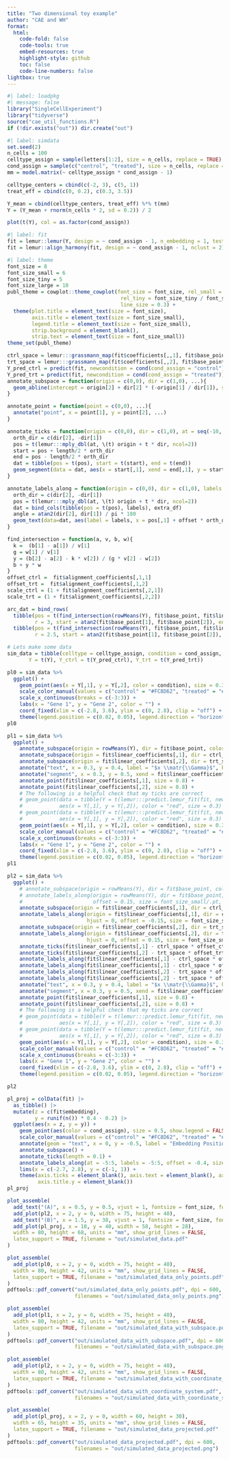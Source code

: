 ```yaml
---
title: "Two dimensional toy example"
author: "CAE and WH"
format: 
  html:
    code-fold: false
    code-tools: true
    embed-resources: true
    highlight-style: github
    toc: false 
    code-line-numbers: false 
lightbox: true
---
```



```r
#| label: loadpkg
#| message: false
library("SingleCellExperiment")
library("tidyverse")
source("cae_util_functions.R")
if (!dir.exists("out")) dir.create("out")
```


```r
#| label: simdata
set.seed(2)
n_cells = 100
celltype_assign = sample(letters[1:2], size = n_cells, replace = TRUE)
cond_assign = sample(c("control", "treated"), size = n_cells, replace = TRUE)
mm = model.matrix(~ celltype_assign * cond_assign - 1)

celltype_centers = cbind(c(-2, 3), c(5, 1))
treat_eff = cbind(c(0, 0.2), c(0.3, 3.5))

Y_mean = cbind(celltype_centers, treat_eff) %*% t(mm)
Y = (Y_mean + rnorm(n_cells * 2, sd = 0.2)) / 2

plot(t(Y), col = as.factor(cond_assign))
```

```r
#| label: fit
fit = lemur::lemur(Y, design = ~ cond_assign - 1, n_embedding = 1, test_fraction = 0)
fit = lemur::align_harmony(fit, design = ~ cond_assign - 1, nclust = 2)
```


```r
#| label: theme
font_size = 8
font_size_small = 6
font_size_tiny = 5
font_size_large = 10
publ_theme = cowplot::theme_cowplot(font_size = font_size, rel_small = font_size_small / font_size,
                                     rel_tiny = font_size_tiny / font_size, rel_large = font_size_large / font_size,
                                     line_size = 0.3) +
  theme(plot.title = element_text(size = font_size),
        axis.title = element_text(size = font_size_small),
        legend.title = element_text(size = font_size_small),
        strip.background = element_blank(),
        strip.text = element_text(size = font_size_small))
theme_set(publ_theme)
```


```r
ctrl_space = lemur:::grassmann_map(fit$coefficients[,,1], fit$base_point)
trt_space = lemur:::grassmann_map(fit$coefficients[,,2], fit$base_point)
Y_pred_ctrl = predict(fit, newcondition = cond(cond_assign = "control"))
Y_pred_trt = predict(fit, newcondition = cond(cond_assign = "treated"))
annotate_subspace = function(origin = c(0,0), dir = c(1,0), ...){
  geom_abline(intercept = origin[2] + dir[2] * (-origin[1] / dir[1]), slope = dir[2]/dir[1], ...)
}

annotate_point = function(point = c(0,0), ...){
  annotate("point", x = point[1], y = point[2], ...) 
}

annotate_ticks = function(origin = c(0,0), dir = c(1,0), at = seq(-10, 10), length = 0.1, ...){
  orth_dir = c(dir[2], -dir[1])
  pos = t(lemur:::mply_dbl(at, \(t) origin + t * dir, ncol=2))
  start = pos + length/2 * orth_dir
  end = pos - length/2 * orth_dir
  dat = tibble(pos = t(pos), start = t(start), end = t(end))
  geom_segment(data = dat, aes(x = start[,1], xend = end[,1], y = start[,2], yend = end[,2]), ...)
}

annotate_labels_along = function(origin = c(0,0), dir = c(1,0), labels = at, at = 0, offset = 0, extra_df = NULL, ...){
  orth_dir = c(dir[2], -dir[1])
  pos = t(lemur:::mply_dbl(at, \(t) origin + t * dir, ncol=2))
  dat = bind_cols(tibble(pos = t(pos), labels), extra_df)
  angle = atan2(dir[2], dir[1]) / pi * 180
  geom_text(data=dat, aes(label = labels, x = pos[,1] + offset * orth_dir[1], y = pos[,2] + offset * orth_dir[2]), angle = angle, ...)
}

find_intersection = function(a, v, b, w){
  k =  (b[1] - a[1]) / v[1]
  g = w[1] / v[1]
  y = (b[2] - a[2] - k * v[2]) / (g * v[2] - w[2])
  b + y * w
}
offset_ctrl =  fit$alignment_coefficients[,1,1]
offset_trt =  fit$alignment_coefficients[,1,2]
scale_ctrl = (1 + fit$alignment_coefficients[,2,1])
scale_trt = (1 + fit$alignment_coefficients[,2,2]) 

arc_dat = bind_rows(
  tibble(pos = t(find_intersection(rowMeans(Y), fit$base_point, fit$linear_coefficients[,2], trt_space)), 
         r = 3, start = atan2(fit$base_point[1], fit$base_point[2]), end = atan2(trt_space[1], trt_space[2])),
  tibble(pos = t(find_intersection(rowMeans(Y), fit$base_point, fit$linear_coefficients[,1], ctrl_space)), 
         r = 2.5, start = atan2(fit$base_point[1], fit$base_point[2]), end = atan2(ctrl_space[1], ctrl_space[2])))

# Lets make some data
sim_data = tibble(celltype = celltype_assign, condition = cond_assign, 
       Y = t(Y), Y_ctrl = t(Y_pred_ctrl), Y_trt = t(Y_pred_trt)) 

pl0 = sim_data %>%
  ggplot() +
    geom_point(aes(x = Y[,1], y = Y[,2], color = condition), size = 0.3) +
    scale_color_manual(values = c("control" = "#FC8D62", "treated" = "#8DA0CB")) +
    scale_x_continuous(breaks = c(-3:3)) +
    labs(x = "Gene 1", y = "Gene 2", color = "") +
    coord_fixed(xlim = c(-2.8, 3.6), ylim = c(0, 2.8), clip = "off") +
    theme(legend.position = c(0.02, 0.05), legend.direction = "horizontal") 
pl0

pl1 = sim_data %>%
  ggplot() +
    annotate_subspace(origin = rowMeans(Y), dir = fit$base_point, color = "#898989", lwd = 0.5, alpha = 0.3) +
    annotate_subspace(origin = fit$linear_coefficients[,1], dir = ctrl_space, color = "black", lwd = 0.6) +
    annotate_subspace(origin = fit$linear_coefficients[,2], dir = trt_space, color = "black", lwd = 0.6) +
    annotate("text", x = 0.3, y = 0.4, label = "$x \\matr{\\Gamma}$", hjust = 0.5, size = font_size_small/.pt) +
    annotate("segment", x = 0.3, y = 0.5, xend = fit$linear_coefficients[1,1], yend = fit$linear_coefficients[2,1], color = "lightgrey") +
    annotate_point(fit$linear_coefficients[,1], size = 0.8) +
    annotate_point(fit$linear_coefficients[,2], size = 0.8) +
    # The following is a helpful check that my ticks are correct
    # geom_point(data = tibble(Y = t(lemur:::predict.lemur_fit(fit, newcondition = cond(cond_assign = "control"), embedding = matrix(c(0:5), nrow = 1)))),
    #            aes(x = Y[,1], y = Y[,2]), color = "red", size = 0.3) +
    # geom_point(data = tibble(Y = t(lemur:::predict.lemur_fit(fit, newcondition = cond(cond_assign = "treated"), embedding = matrix(c(0:5), nrow = 1)))),
    #            aes(x = Y[,1], y = Y[,2]), color = "red", size = 0.3) +
    geom_point(aes(x = Y[,1], y = Y[,2], color = condition), size = 0.3) +
    scale_color_manual(values = c("control" = "#FC8D62", "treated" = "#8DA0CB")) +
    scale_x_continuous(breaks = c(-3:3)) +
    labs(x = "Gene 1", y = "Gene 2", color = "") +
    coord_fixed(xlim = c(-2.8, 3.6), ylim = c(0, 2.8), clip = "off") +
    theme(legend.position = c(0.02, 0.05), legend.direction = "horizontal") 
pl1

pl2 = sim_data %>%
  ggplot() +
    # annotate_subspace(origin = rowMeans(Y), dir = fit$base_point, color = "#898989", lwd = 0.5, alpha = 0.3) +
    # annotate_labels_along(origin = rowMeans(Y), dir = fit$base_point, labels = "$o$: base space", at = 3,
    #                       offset = 0.15, size = font_size_small/.pt, color = "#898989") +
    annotate_subspace(origin = fit$linear_coefficients[,1], dir = ctrl_space, color = "black", lwd = 0.6) +
    annotate_labels_along(origin = fit$linear_coefficients[,1], dir = ctrl_space, labels = "$\\matr{R}(\\textrm{control})$", at = 2.5,
                          hjust = 0, offset = -0.15, size = font_size_small/.pt, color = "#898989") +
    annotate_subspace(origin = fit$linear_coefficients[,2], dir = trt_space, color = "black", lwd = 0.6) +
    annotate_labels_along(origin = fit$linear_coefficients[,2], dir = trt_space, labels = "$\\matr{R}(\\textrm{treated})$", at = 2,
                          hjust = 0, offset = 0.15, size = font_size_small/.pt, color = "#898989") +
    annotate_ticks(fit$linear_coefficients[,1] - ctrl_space * offset_ctrl / scale_ctrl, dir = ctrl_space / scale_ctrl, at = -4:3) +
    annotate_ticks(fit$linear_coefficients[,2] - trt_space * offset_trt / scale_trt, dir = trt_space / scale_trt, at = -3:3) +
    annotate_labels_along(fit$linear_coefficients[,1] - ctrl_space * offset_ctrl / scale_ctrl, dir = ctrl_space / scale_ctrl, at = -2:2, offset = 0.3, size = font_size_tiny / .pt) +
    annotate_labels_along(fit$linear_coefficients[,1] - ctrl_space * offset_ctrl / scale_ctrl, dir = ctrl_space / scale_ctrl, at = -4:-3, offset = -0.3, size = font_size_tiny / .pt) +
    annotate_labels_along(fit$linear_coefficients[,2] - trt_space * offset_trt / scale_trt, dir = trt_space / scale_trt, at = -1:3, offset = -0.3, size = font_size_tiny / .pt) +
    annotate_labels_along(fit$linear_coefficients[,2] - trt_space * offset_trt / scale_trt, dir = trt_space / scale_trt, at = -3:-2, offset = 0.3, size = font_size_tiny / .pt) +
    annotate("text", x = 0.3, y = 0.4, label = "$x \\matr{\\Gamma}$", hjust = 0.5, size = font_size_small/.pt) +
    annotate("segment", x = 0.3, y = 0.5, xend = fit$linear_coefficients[1,1], yend = fit$linear_coefficients[2,1], color = "lightgrey") +
    annotate_point(fit$linear_coefficients[,1], size = 0.8) +
    annotate_point(fit$linear_coefficients[,2], size = 0.8) +
    # The following is a helpful check that my ticks are correct
    # geom_point(data = tibble(Y = t(lemur:::predict.lemur_fit(fit, newcondition = cond(cond_assign = "control"), embedding = matrix(c(0:5), nrow = 1)))),
    #            aes(x = Y[,1], y = Y[,2]), color = "red", size = 0.3) +
    # geom_point(data = tibble(Y = t(lemur:::predict.lemur_fit(fit, newcondition = cond(cond_assign = "treated"), embedding = matrix(c(0:5), nrow = 1)))),
    #            aes(x = Y[,1], y = Y[,2]), color = "red", size = 0.3) +
    geom_point(aes(x = Y[,1], y = Y[,2], color = condition), size = 0.3) +
    scale_color_manual(values = c("control" = "#FC8D62", "treated" = "#8DA0CB")) +
    scale_x_continuous(breaks = c(-3:3)) +
    labs(x = "Gene 1", y = "Gene 2", color = "") +
    coord_fixed(xlim = c(-2.8, 3.6), ylim = c(0, 2.8), clip = "off") +
    theme(legend.position = c(0.02, 0.05), legend.direction = "horizontal") 

pl2
```


```r
pl_proj = colData(fit) |>
  as_tibble() |>
  mutate(z = c(fit$embedding),
         y = runif(n()) * 0.4 - 0.2) |>
  ggplot(aes(x = z, y = y)) +
    geom_point(aes(color = cond_assign), size = 0.5, show.legend = FALSE) +
    scale_color_manual(values = c("control" = "#FC8D62", "treated" = "#8DA0CB")) +
    annotate(geom = "text", x = 0, y = -0.5, label = "Embedding Position ($\\matr{Z}$)", hjust = 0.5, size = font_size_small / .pt) +
    annotate_subspace() +
    annotate_ticks(length = 0.1) +
    annotate_labels_along(at = -5:5, labels = -5:5, offset = -0.4, size = font_size_tiny / .pt, extra_df = tibble(Gene = "Gene 1")) +
    lims(x = c(-2.7, 2.8), y = c(-1, 1)) +
    theme(axis.ticks = element_blank(), axis.text = element_blank(), axis.line = element_blank(),
          axis.title.y = element_blank())
pl_proj
```

```r
plot_assemble(
  add_text("(A)", x = 0.5, y = 0.5, vjust = 1, fontsize = font_size, fontface = "bold"),
  add_plot(pl2, x = 2, y = 0, width = 75, height = 40),
  add_text("(B)", x = 1.5, y = 38, vjust = 1, fontsize = font_size, fontface = "bold"),
  add_plot(pl_proj, x = 10, y = 40, width = 58, height = 28),
  width = 80, height = 68, units = "mm", show_grid_lines = FALSE,
  latex_support = TRUE, filename = "out/simulated_data.pdf"
)

```


```r
plot_assemble(
  add_plot(pl0, x = 2, y = 0, width = 75, height = 40),
  width = 80, height = 42, units = "mm", show_grid_lines = FALSE,
  latex_support = TRUE, filename = "out/simulated_data_only_points.pdf"
)
pdftools::pdf_convert("out/simulated_data_only_points.pdf", dpi = 600,
                      filenames = "out/simulated_data_only_points.png")
```



```r
plot_assemble(
  add_plot(pl1, x = 2, y = 0, width = 75, height = 40),
  width = 80, height = 42, units = "mm", show_grid_lines = FALSE,
  latex_support = TRUE, filename = "out/simulated_data_with_subspace.pdf"
)
pdftools::pdf_convert("out/simulated_data_with_subspace.pdf", dpi = 600,
                      filenames = "out/simulated_data_with_subspace.png")
```




```r
plot_assemble(
  add_plot(pl2, x = 2, y = 0, width = 75, height = 40),
  width = 80, height = 42, units = "mm", show_grid_lines = FALSE,
  latex_support = TRUE, filename = "out/simulated_data_with_coordinate_system.pdf"
)
pdftools::pdf_convert("out/simulated_data_with_coordinate_system.pdf", dpi = 600,
                      filenames = "out/simulated_data_with_coordinate_system.png")
```



```r
plot_assemble(
  add_plot(pl_proj, x = 2, y = 0, width = 60, height = 30),
  width = 65, height = 35, units = "mm", show_grid_lines = FALSE,
  latex_support = TRUE, filename = "out/simulated_data_projected.pdf"
)
pdftools::pdf_convert("out/simulated_data_projected.pdf", dpi = 600,
                      filenames = "out/simulated_data_projected.png")
```
